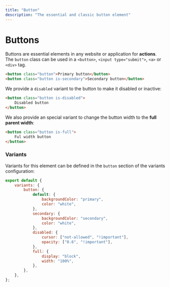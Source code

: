 ```yaml
---
title: "Button"
description: "The essential and classic button element"
---
```


# Buttons

Buttons are essential elements in any website or application for **actions**. The `button` class can be used in a `<button>`, `<input type="submit">`, `<a>` or `<div>` tag.

```html live=true
<button class="button">Primary button</button>
<button class="button is-secondary">Secondary button</button>
```

We provide a `disabled` variant to the button to make it disabled or inactive:

```html live=true
<button class="button is-disabled">
    Disabled button
</button>
```

We also provide an special variant to change the button width to the **full parent width**:

```html live=true
<button class="button is-full">
    Ful width button
</button>
```

### Variants

Variants for this element can be defined in the `button` section of the variants configuration:

```js
export default {
    variants: {
        button: {
            default: {
                backgroundColor: "primary",
                color: "white",
            },
            secondary: {
                backgroundColor: "secondary",
                color: "white",
            },
            disabled: {
                cursor: ["not-allowed", "!important"],
                opacity: ["0.6", "!important"],
            },
            full: {
                display: "block",
                width: "100%",
            },
        },
    },
};
```
